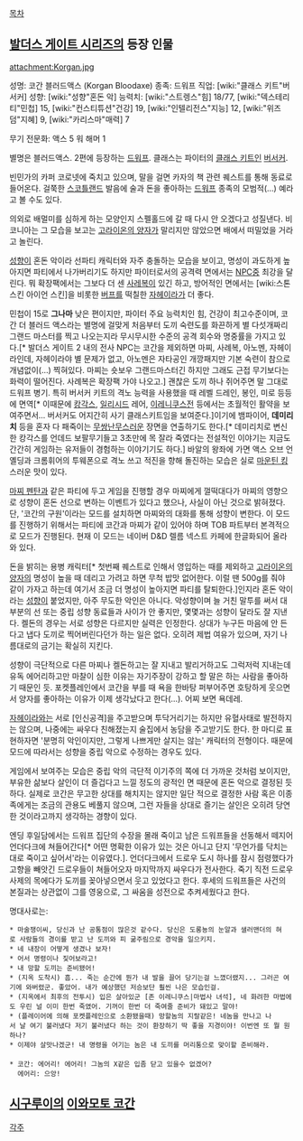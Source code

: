 [[목차]]

== [[발더스 게이트 시리즈]]의 등장 인물 == 
attachment:Korgan.jpg

성명: 코간 블러드액스 (Korgan Bloodaxe)
종족: 드워프
직업: [wiki:"클래스 키트"버서커]
성향: [wiki:"성향"혼돈 악]
능력치: [wiki:"스트렝스"힘] 18/77, [wiki:"덱스테리티"민첩] 15, [wiki:"컨스티튜션"건강] 19, [wiki:"인텔리전스"지능] 12, [wiki:"위즈덤"지혜] 9, [wiki:"카리스마"매력] 7 

무기 전문화:
액스 5
워 해머 1

별명은 블러드액스. 2편에 등장하는 [[드워프]]. 클래스는 파이터의 [[클래스 키트]]인 [[버서커]].

빈민가의 카퍼 코로넷에 죽치고 있으며, 말을 걸면 카자의 책 관련 퀘스트를 통해 동료로 들어온다.  걸쭉한 [[스코틀랜드]] 발음에 술과 돈을 좋아하는 [[드워프]] 종족의 모범적(…) 예라고 볼 수도 있다.

의외로 배멀미를 심하게 하는 모양인지 스펠홀드에 갈 때 다시 안 오겠다고 성질낸다. 비코니아는 그 모습을 보고는 [[고라이온의 양자]]가 말리지만 않았으면 배에서 떠밀었을 거라고 놀린다.

[[성향]]이 혼돈 악이라 선파티 캐릭터와 자주 충돌하는 모습을 보이고, 명성이 과도하게 높아지면 파티에서 나가버리기도 하지만 파이터로서의 공격력 면에서는 [[NPC]]중 최강을 달린다. 뭐 확장팩에서는 그보다 더 센 [[사레복]]이 있긴 하고, 방어적인 면에서는 [wiki:스톤스킨 아이언 스킨]을 비롯한 [[버프]]를 떡칠한 [[자헤이라]]가 더 좋다.

민첩이 15로 '''그나마''' 낮은 편이지만, 파이터 주요 능력치인 힘, 건강이 최고수준이며, 코간 더 블러드 액스라는 별명에 걸맞게 처음부터 도끼 숙련도를 화끈하게 별 다섯개짜리 그랜드 마스터를 찍고 나오는지라 무시무시한 수준의 공격 회수와 명중률을 가지고 있다.[* 발더스 게이트 2 내의 전사 NPC는 코간을 제외하면 마찌, 사례복, 아노멘, 자헤이라인데, 자헤이라야 별 문제가 없고, 아노멘은 자타공인 개깡패지만 기본 숙련이 참으로 개념없이(…) 찍혀있다. 마찌는 숏보우 그랜드마스터긴 하지만 그래도 근접 무기보다는 화력이 떨어진다. 사례복은 확장팩 가야 나오고.] 괜찮은 도끼 하나 쥐어주면 말 그대로 드워프 병기. 특히 버서커 키트의 격노 능력을 사용했을 때 레벨 드레인, 봉인, 미로 등등에 면역[* 이때문에 [[캉각스]], [[일리시드]] 레어, [[이레니쿠스]]전 등에서는 초월적인 활약을 보여주면서... 버서커도 어지간히 사기 클래스키트임을 보여준다.]이기에 뱀파이어, '''데미리치''' 등을 혼자 다 패죽이는 [[무쌍난무]]스러운 장면을 연출하기도 한다.[* 데미리치로 변신한 캉각스를 언데드 보팔무기들고 3초만에 목 잘라 죽였다는 전설적인 이야기는 지금도 간간히 게임하는 유저들이 경험하는 이야기기도 하다.] 바알의 왕좌에 가면 액스 오브 언옐딩과 크롬휘어의 투웨폰으로 격노 쓰고 적진을 향해 돌진하는 모습은 실로 [[마운틴 킹]] 스러운 맛이 있다.

[[마찌 펜탄]]과 같은 파티에 두고 게임을 진행할 경우 마찌에게 껄떡대다가 마찌의 영향으로 성향이 혼돈 선으로 변하는 이벤트가 있다고 했으나, 사실이 아닌 것으로 밝혀졌다. 단, '코간의 구원'이라는 모드를 설치하면 마찌와의 대화를 통해 성향이 변한다. 이 모드를 진행하기 위해서는 파티에 코간과 마찌가 같이 있어야 하며 TOB 파트부터 본격적으로 모드가 진행된다. 현재 이 모드는 네이버 D&D 렐름 넥스트 카페에 한글화되어 올라와 있다.

돈을 밝히는 용병 캐릭터[* 첫번째 퀘스트로 인해서 영입하는 때를 제외하고 [[고라이온의 양자]]의 명성이 높을 때 데리고 가려고 하면 무척 밥맛 없어한다. 이럴 땐 500g를 줘야 같이 가자고 하는데 여기서 조금 더 명성이 높아지면 파티를 탈퇴한다.]인지라 혼돈 악이라는 [[성향]]이 붙었지만, 아주 무도한 악인은 아니다. 악성향이며 늘 거친 말투를 써서 대부분의 선 또는 중립 성향 동료들과 사이가 안 좋지만, 몇몇과는 성향이 달라도 잘 지낸다. 켈돈의 경우는 서로 성향은 다르지만 실력은 인정한다. 상대가 누구든 마음에 안 든다고 냅다 도끼로 찍어버린다던가 하는 일은 없다. 오히려 제법 여유가 있으며, 자기 나름대로의 금기는 확실히 지킨다.

성향이 극단적으로 다른 마찌나 켈돈하고는 잘 지내고 발리거하고도 그럭저럭 지내는데 유독 에어리하고만 마찰이 심한 이유는 자기주장이 강하고 할 말은 하는 사람을 좋아하기 때문인 듯. 포켓플레인에서 코간을 부를 때 욕을 한바탕 퍼부어주면 호탕하게 웃으면서 양자를 좋아하는 이유가 이제 생각났다고 한다(…). 어찌 보면 욕데레.

[[자헤이라]]와는 서로 [인신공격]을 주고받으며 투닥거리기는 하지만 유혈사태로 발전하지는 않으며, 나중에는 싸우다 친해졌는지 술집에서 농담을 주고받기도 한다. 한 마디로 표현하자면 '분명히 악인이지만, 그렇게 나쁘게만 살지는 않는' 캐릭터의 전형이다. 때문에 모드에 따라서는 성향을 중립 악으로 수정하는 경우도 있다. 

게임에서 보여주는 모습은 중립 악의 극단적 이기주의 쪽에 더 가까운 것처럼 보이지만, 부유한 삶보다 살인이 더 즐겁다고 느낄 정도의 광적인 면 때문에 혼돈 악으로 결정된 듯하다. 실제로 코간은 무고한 상대를 해치지는 않지만 일단 적으로 결정한 사람 혹은 이종족에게는 조금의 관용도 베풀지 않으며, 그런 자들을 상대로 즐기는 살인은 오히려 당연한 것이라고까지 생각하는 경향이 있다. 

엔딩 후일담에서는 드워프 집단의 수장을 몰래 죽이고 남은 드워프들을 선동해서 떼지어 언더다크에 쳐들어간다[* 어떤 명확한 이유가 있는 것은 아니고 단지 '무언가를 닥치는 대로 죽이고 싶어서'라는 이유였다.]. 언더다크에서 드로우 도시 하나를 잠시 점령했다가 고향을 빼앗긴 드로우들이 쳐들어오자 마지막까지 싸우다가 전사한다. 죽기 직전 드로우 사제의 목에다가 도끼를 꽂아넣으면서 웃고 있었다고 한다. 후세의 드워프들은 사건의 본질과는 상관없이 그를 영웅으로, 그 싸움을 성전으로 추켜세웠다고 한다.

명대사로는:

 * 마술쟁이씨, 당신과 난 공통점이 많은것 같수다. 당신은 도롱뇽의 눈알과 샐러맨더의 혀로 사람들의 경이를 받고 난 도끼와 피 굶주림으로 경악을 일으키지.
 * 네 내장이 어떻게 생겼나 보자!
 * 어서 명령이나 짖어보라고!
 * 내 망할 도끼는 준비됐어!
 * (지옥 도착시) 흠... 죽는 순간에 뭔가 내 발을 끌어 당기는걸 느꼈더랬지... 그러곤 여기에 와버렸군. 좋았어. 내가 예상했던 저승보단 훨씬 나은 모습인걸.
 * (지옥에서 최후의 전투시) 입은 살아있군 [존 이레니쿠스|마법사 녀석], 네 화려한 마법에도 우린 널 이미 한번 죽였어. 기꺼이 한번 더 죽여줄 준비가 돼있고 말야!
 * (플레이어에 의해 포켓플레인으로 소환됐을때) 망할놈의 지랄같은! 네놈을 만나고 나서 날 여기 불러냈다 저기 불러냈다 하는 것이 환장하기 딱 좋을 지경이야! 이번엔 또 뭘 원하나?
 * 이제야 살맛나겠군! 내 명령을 어기는 놈은 내 도끼를 머리통으로 맞이할 준비해라.
 
 * 코간: 에어리! 에어리! 그놈의 X같은 입좀 닫고 있을수 없겠어?
   에어리: 으앙!

== [[시구루이]]의 [[이와모토 코간]] ==

[[각주]]

